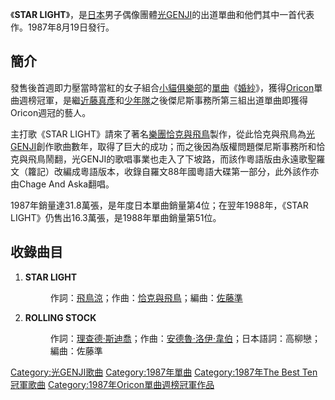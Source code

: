 {{unreferenced|time=2010-07-22T04:22:59+00:00}}
{{Infobox Single
| Name = STAR LIGHT
| Artist = [[光GENJI|光GENJI]]
| Album = [[光GENJI_(專輯)|光GENJI]]
| Released = 1987年8月19日
| Genre = [[歌謡曲|流行歌謡]]
| Length = 
| Label = [[PONY_CANYON|PONY CANYON]]
| Producer =
| Chart position = *週間最高排行第1位（[[Oricon|Oricon]]）
*週間最高排行第1位（6週連續，[[The_Best_Ten|The Best Ten]]）
*1987年度年間排行第4位（[[Oricon|Oricon]]）
*1988年度年間排行第51位（[[Oricon|Oricon]]）
| Last single = -
| This single = '''STAR LIGHT'''<br />（1987年）
| Next single = [[玻璃的十代|玻璃的十代]]<br />（1987年）
}}
《'''STAR LIGHT'''》，是[[日本|日本]]男子偶像團體[[光GENJI|光GENJI]]的出道單曲和他們其中一首代表作。1987年8月19日發行。

==簡介==
發售後首週即力壓當時當紅的女子組合[[小貓俱樂部|小貓俱樂部]]的[[單曲|單曲]]《[[婚紗_(單曲)|婚紗]]》，獲得[[Oricon|Oricon]]單曲週榜冠軍，是繼[[近藤真彥|近藤真彥]]和[[少年隊|少年隊]]之後傑尼斯事務所第三組出道單曲即獲得Oricon週冠的藝人。

主打歌《STAR LIGHT》請來了著名[[樂團|樂團]][[恰克與飛鳥|恰克與飛鳥]]製作，從此恰克與飛鳥為[[光GENJI|光GENJI]]創作歌曲數年，取得了巨大的成功；而之後因為版權問題傑尼斯事務所和恰克與飛鳥鬧翻，光GENJI的歌唱事業也走入了下坡路，而該作粵語版由永遠歌聖羅文（籮記）改編成粵語版本，收錄自羅文88年國粵語大碟第一部分，此外該作亦由Chage And Aska翻唱。

1987年銷量達31.8萬張，是年度日本單曲銷量第4位；在翌年1988年，《STAR LIGHT》仍售出16.3萬張，是1988年單曲銷量第51位。

==收錄曲目==
#'''STAR LIGHT'''
#:作詞：[[飛鳥涼|飛鳥涼]]；作曲：[[恰克與飛鳥|恰克與飛鳥]]；編曲：[[佐藤準|佐藤準]]
#'''ROLLING STOCK'''
#:作詞：[[理查德·斯迪喬|理查德·斯迪喬]]；作曲：[[安德魯·洛伊·韋伯|安德魯·洛伊·韋伯]]；日本語詞：高柳戀；編曲：佐藤準

{{DEFAULTSORT:Star Light}}
[[Category:光GENJI歌曲|Category:光GENJI歌曲]]
[[Category:1987年單曲|Category:1987年單曲]]
[[Category:1987年The_Best_Ten冠軍歌曲|Category:1987年The Best Ten冠軍歌曲]]
[[Category:1987年Oricon單曲週榜冠軍作品|Category:1987年Oricon單曲週榜冠軍作品]]